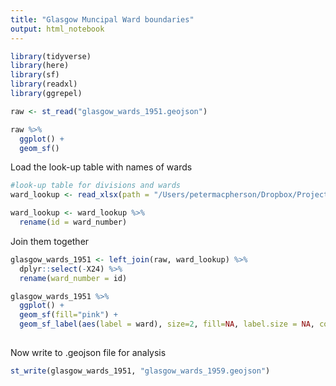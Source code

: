 ```yaml
---
title: "Glasgow Muncipal Ward boundaries"
output: html_notebook
---
```



```r
library(tidyverse)
library(here)
library(sf)
library(readxl)
library(ggrepel)
```



```r

raw <- st_read("glasgow_wards_1951.geojson")

```

```r

raw %>%
  ggplot() +
  geom_sf()


```

Load the look-up table with names of wards

```r

#look-up table for divisions and wards
ward_lookup <- read_xlsx(path = "/Users/petermacpherson/Dropbox/Projects/Historical TB ACF 2023-11-28/Work/Data/2023-11-28_glasgow-acf.xlsx", sheet = "divisions_wards")

ward_lookup <- ward_lookup %>%
  rename(id = ward_number)


```

Join them together

```r

glasgow_wards_1951 <- left_join(raw, ward_lookup) %>%
  dplyr::select(-X24) %>%
  rename(ward_number = id)

glasgow_wards_1951 %>%
  ggplot() +
  geom_sf(fill="pink") +
  geom_sf_label(aes(label = ward), size=2, fill=NA, label.size = NA, colour="white")
  


```

Now write to .geojson file for analysis

```r

st_write(glasgow_wards_1951, "glasgow_wards_1959.geojson")


```


